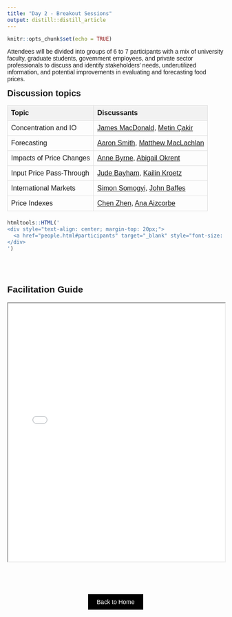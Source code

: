 ```yaml
---
title: "Day 2 - Breakout Sessions"
output: distill::distill_article
---
```


```r
knitr::opts_chunk$set(echo = TRUE)
```

Attendees will be divided into groups of 6 to 7 participants with a mix of university faculty, graduate students, government employees, and private sector professionals to discuss and identify stakeholders’ needs, underutilized information, and potential improvements in evaluating and forecasting food prices. 

<!--
<span style="font-size: 20px; font-weight: bold;">**Discussion topics**</span>

| Topic  | Discussants |
|------------------------------------------|-----------------------------------------------------------------------------------|
| Concentration and IO                     | [James MacDonald](macdonald.html), [Metin Çakir](cakir.html)                      |
| Forecasting                              | [Aaron Smith](smith.html), [Matthew MacLachlan](maclachlan.html)                   |
| Impacts of Price Changes                 | [Anne Byrne](byrne.html), [Abigail Okrent](okrent.html)                        |
| Input Price Pass-Through                 | [Jude Bayham](bayham.html), [Kailin Kroetz](kroetz.html)                        |
| International Markets                    | [Simon Somogyi](somogyi.html), [John Baffes](baffes.html)                        |
| Price Indexes                            | [Chen Zhen](zhen.html), [Ana Aizcorbe](aizcorbe.html)                           |
-->

<span style="font-size: 20px; font-weight: bold;">**Discussion topics**</span>

<style>
  @import url('https://fonts.googleapis.com/css2?family=Public+Sans&display=swap');

  body {
    font-family: 'Public Sans', sans-serif;
  }
  
  .discussion-table {
    width: 100%;
    border-collapse: collapse;
    margin-bottom: 20px;
  }
  .discussion-table th, .discussion-table td {
    border: 1px solid #ddd;
    padding: 8px;
    text-align: left;
  }
  .discussion-table th {
    background-color: #f2f2f2;
  }
</style>

<table class="discussion-table">
  <thead>
    <tr>
      <th>Topic</th>
      <th>Discussants</th>
    </tr>
  </thead>
  <tbody>
    <tr>
      <td>Concentration and IO</td>
      <td><a href="speakers/macdonald.html" target="_blank">James MacDonald</a>, <a href="speakers/cakir.html" target="_blank">Metin Çakir</a></td>
    </tr>
    <tr>
      <td>Forecasting</td>
      <td><a href="speakers/smith.html" target="_blank">Aaron Smith</a>, <a href="speakers/maclachlan.html" target="_blank">Matthew MacLachlan</a></td>
    </tr>
    <tr>
      <td>Impacts of Price Changes</td>
      <td><a href="speakers/byrne.html" target="_blank">Anne Byrne</a>, <a href="speakers/okrent.html" target="_blank">Abigail Okrent</a></td>
    </tr>
    <tr>
      <td>Input Price Pass-Through</td>
      <td><a href="speakers/bayham.html" target="_blank">Jude Bayham</a>, <a href="speakers/kroetz.html" target="_blank">Kailin Kroetz</a></td>
    </tr>
    <tr>
      <td>International Markets</td>
      <td><a href="speakers/somogyi.html" target="_blank">Simon Somogyi</a>, <a href="speakers/baffes.html" target="_blank">John Baffes</a></td>
    </tr>
    <tr>
      <td>Price Indexes</td>
      <td><a href="speakers/zhen.html" target="_blank">Chen Zhen</a>, <a href="speakers/aizcorbe.html" target="_blank">Ana Aizcorbe</a></td>
    </tr>
  </tbody>
</table>
</div>


```r
htmltools::HTML('
<div style="text-align: center; margin-top: 20px;">
  <a href="people.html#participants" target="_blank" style="font-size: 18px; color: blue; text-decoration: underline;">Find Your Discussion Group Here</a>
</div>
')
```

<br>
<br>

<body>
    <h2>Facilitation Guide</h2>
    <iframe src="Facilitator guide_07-16-2024.pdf" width="100%" height="600px">
       Please download the PDF to view it: <a href="Facilitator guide_07-16-2024.pdf">Download PDF</a>.
    </iframe>
</body>

<!-- ################## -->

<div style="padding-bottom: 60px;"></div>

<!--===================================-->
<div style="text-align: center;">
  <a href="index.html" class="btn" style="background-color: black; color: white; padding: 10px 20px; text-align: center; text-decoration: none; display: inline-block;">Back to Home</a>
</div>






<!--

## Reflection Questions 

<span style="font-size: 20px; font-weight: bold;">**Time: 12 minutes**</span> <br>
<span style="font-size: 20px; font-weight: bold;">**Led by: Alessandro Bonanno**</span>

Each note taker, please summarize themes from your group's discussion.  

1. What features of the dashboard did you find particularly useful or surprising? (*Group 1 starts*)
2. What limitations or problems did you encounter while navigating the dashboard? (*Group 2 starts*)
3. What features would you add to the dashboard? (*Group 3 starts*)

## Final Question

<span style="font-size: 20px; font-weight: bold;">**Time: 8 minutes**</span> <br>
<span style="font-size: 20px; font-weight: bold;">**Led by: Lauren Chenarides**</span>

For the remainder of our time, we invite all participants to share their answers to the following question. Please use the "Raise Hand" feature in Zoom or write your comment in the chat.

4. Would you use this tool in your own research? Why or why not? (*Open discussion*)

-->

<!--===================================-->
<!--

<div style="text-align: center;">
  <a href="close.html" class="btn" style="background-color: black; color: white; padding: 10px 20px; text-align: center; text-decoration: none; display: inline-block;">Go to Concluding Remarks</a>
</div>


-->